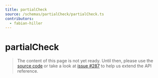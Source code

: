 ```yaml
---
title: partialCheck
source: /schemas/partialCheck/partialCheck.ts
contributors:
  - fabian-hiller
---
```


# partialCheck

> The content of this page is not yet ready. Until then, please use the [source code](https://github.com/fabian-hiller/valibot/blob/main/library/src/schemas/partialCheck/partialCheck.ts) or take a look at [issue #287](https://github.com/fabian-hiller/valibot/issues/287) to help us extend the API reference.
